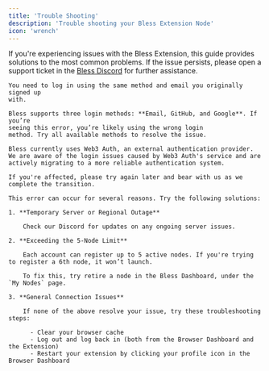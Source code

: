 ```yaml
---
title: 'Trouble Shooting'
description: 'Trouble shooting your Bless Extension Node'
icon: 'wrench'
---
```


If you're experiencing issues with the Bless Extension, this guide provides solutions to the most common problems. If the issue persists, please open a support ticket in the [Bless Discord](https://discord.com/invite/blessnetwork) for further assistance.

<Accordion title='User already exists with a different type of login'>

    You need to log in using the same method and email you originally signed up
    with.

    Bless supports three login methods: **Email, GitHub, and Google**. If you’re
    seeing this error, you’re likely using the wrong login
    method. Try all available methods to resolve the issue.

</Accordion>

<Accordion title='Unable to verify my device through Web3 Auth'>

    Bless currently uses Web3 Auth, an external authentication provider. We are aware of the login issues caused by Web3 Auth's service and are actively migrating to a more reliable authentication system.

    If you're affected, please try again later and bear with us as we complete the transition.

</Accordion>

<Accordion title='Node registration failed'>
    
    This error can occur for several reasons. Try the following solutions:

    1. **Temporary Server or Regional Outage**

        Check our Discord for updates on any ongoing server issues.

    2. **Exceeding the 5-Node Limit**

        Each account can register up to 5 active nodes. If you're trying to register a 6th node, it won’t launch.

        To fix this, try retire a node in the Bless Dashboard, under the `My Nodes` page.

    3. **General Connection Issues**

        If none of the above resolve your issue, try these troubleshooting steps:

          - Clear your browser cache
          - Log out and log back in (both from the Browser Dashboard and the Extension)
          - Restart your extension by clicking your profile icon in the Browser Dashboard

</Accordion>
